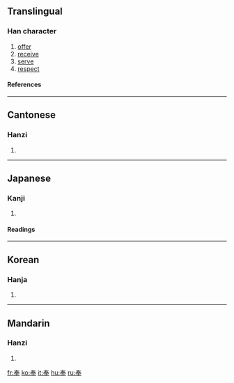 ==Translingual==
===Han character===
{{Han char|rn=37|rad=大|as=05|sn=8|four=5050<sub>3</sub>|canj=手大手 (QKQ)}}
# [[offer]]
# [[receive]]
# [[serve]]
# [[respect]]
====References====
{{Han ref|kx=0251.020|dkj=05894|dj=0511.020|hdz=10531.050|uh=5949|ud=22857|bh=A95E|bd=43358}}
----
==Cantonese==
===Hanzi===
{{yue-hanzi|jyut=|y=fung6}}
# {{defn|Cantonese}}
----
==Japanese==
===Kanji===
{{ja-kanji|grade=c|rs=大05}}
# {{defn|Japanese}} 
====Readings====
{{ja-readings|on=[[ほう]] (hō), [[ぶ]] (bu)|kun=[[たてまつる]] (tatematsuru)}}
----
==Korean==
===Hanja===
{{ko-hanja|hangeul=봉|rv=bong|mr=pong}}
# {{defn|Korean}}
----
==Mandarin==
===Hanzi===
{{cmn-hanzi|pin=[[fèng]] ([[feng4]])|wg=feng<sup>4</sup>}}
# {{defn|Mandarin}}

[[fr:奉]]
[[ko:奉]]
[[it:奉]]
[[hu:奉]]
[[ru:奉]]